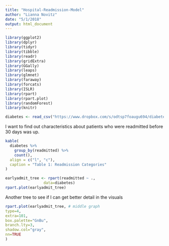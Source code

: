 ```yaml
---
title: "Hospital-Readmission-Model"
author: "Lianna Novitz"
date: "5/1/2018"
output: html_document
---
```


```r
library(ggplot2)
library(dplyr)
library(tidyr)
library(tibble)
library(readr)
library(gridExtra)
library(GGally) 
library(leaps) 
library(glmnet)
library(faraway)
library(forcats)
library(ISLR)
library(rpart)
library(rpart.plot)
library(randomForest)
library(knitr)
```

```r
diabetes <- read_csv("https://www.dropbox.com/s/odtsp7foaugu694/diabetes_data_clean.csv?dl=1")
```

I want to find out characteristics about patients who were readmitted before 30 days was up. 

```r
kable(
  diabetes %>% 
    group_by(readmitted) %>% 
    count(),
  align = c("l", "c"),
  caption = "Table 1: Readmission Categories"
)
```

```r
earlyadmit_tree <- rpart(readmitted ~ .,
                 data=diabetes)
rpart.plot(earlyadmit_tree)
```
Another tree to see if I can get better detail in the visuals
```r
rpart.plot(earlyadmit_tree, # middle graph
type=4,
extra=101, 
box.palette="GnBu",
branch.lty=3, 
shadow.col="gray", 
nn=TRUE
)
```
